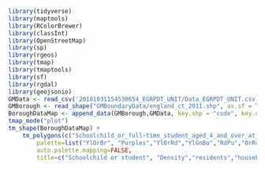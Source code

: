 ```r
library(tidyverse)
library(maptools)
library(RColorBrewer)
library(classInt)
library(OpenStreetMap)
library(sp)
library(rgeos)
library(tmap)
library(tmaptools)
library(sf)
library(rgdal)
library(geojsonio)
GMData <- read_csv('20181031154530654_EGRPDT_UNIT/Data_EGRPDT_UNIT.csv')
GMBorough <- read_shape("GMBoundaryData/england_ct_2011.shp", as.sf = TRUE)
BoroughDataMap <- append_data(GMBorough,GMData, key.shp = "code", key.data = "GEO_CODE", ignore.duplicates = TRUE)
tmap_mode("plot")
tm_shape(BoroughDataMap) +
    tm_polygons(c("Schoolchild_or_full-time_student_aged_4_and_over_at_their_non-term-time_address", "Density_(number_of_persons_per_Hectare)","All_usual_residents","All_usual_residents_in_households","All_usual_residents_in_communal_establishments","All_usual_residents_in_communal_establishments_(including_people_enumerated_as_sleeping_rough)"), 
        palette=list("YlOrBr", "Purples","YlOrRd","YlGnBu","RdPu","OrRd"),       
        auto.palette.mapping=FALSE,
        title=c("Schoolchild or student", "Density","residents","households","communal establishments","establishments including sleeping rough)"))
```

